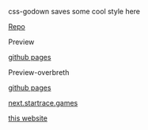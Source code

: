 css-godown saves some cool style here

[Repo](https://github.com/STARTRACEX.github.io/css-godown/)

Preview

[github pages](https://STARTRACEX.github.io/css-godown/)

Preview-overbreth

[github pages](https://startracex.github.io/css-godown/overbrethv2.html)

[next.startrace.games](https://next.startrace.games)

[this website](/overview)